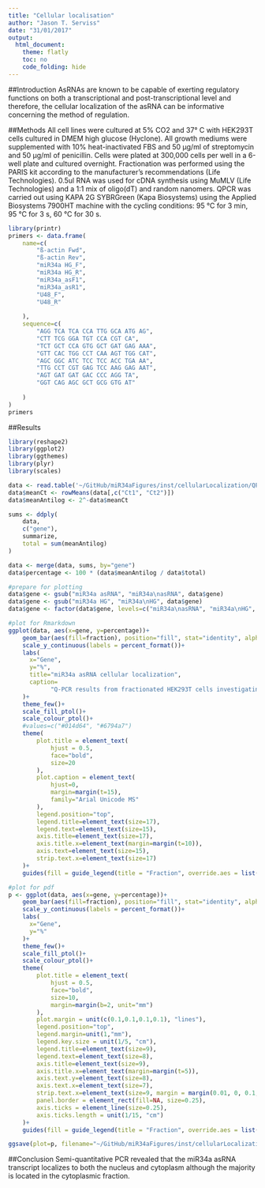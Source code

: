```yaml
---
title: "Cellular localisation"
author: "Jason T. Serviss"
date: "31/01/2017"
output:
  html_document:
    theme: flatly
    toc: no
    code_folding: hide
---
```


##Introduction
AsRNAs are known to be capable of exerting regulatory functions on both a transcriptional and post-transcriptional level and therefore, the cellular localization of the asRNA can be informative concerning the method of regulation. 

##Methods
All cell lines were cultured at 5% CO2 and 37° C with HEK293T cells cultured in DMEM high glucose (Hyclone). All growth mediums were supplemented with 10% heat-inactivated FBS and 50 μg/ml of streptomycin and 50 μg/ml of penicillin. Cells were plated at 300,000 cells per well in a 6-well plate and cultured overnight. Fractionation was performed using the PARIS kit according to the manufacturer's recommendations (Life Technologies). 0.5ul RNA was used for cDNA synthesis using MuMLV (Life Technologies) and a 1:1 mix of oligo(dT) and random nanomers. QPCR was carried out using KAPA 2G SYBRGreen (Kapa Biosystems) using the Applied Biosystems 7900HT machine with the cycling conditions: 95 °C for 3 min, 95 °C for 3 s, 60 °C for 30 s.

```r
library(printr)
primers <- data.frame(
    name=c(
        "ß-actin Fwd",
        "ß-actin Rev",
        "miR34a HG_F",
        "miR34a HG_R",
        "miR34a_asF1",
        "miR34a_asR1",
        "U48_F",
        "U48_R"
        
    ),
    sequence=c(
        "AGG TCA TCA CCA TTG GCA ATG AG",
        "CTT TCG GGA TGT CCA CGT CA",
        "TCT GCT CCA GTG GCT GAT GAG AAA",
        "GTT CAC TGG CCT CAA AGT TGG CAT",
        "AGC GGC ATC TCC TCC ACC TGA AA",
        "TTG CCT CGT GAG TCC AAG GAG AAT",
        "AGT GAT GAT GAC CCC AGG TA",
        "GGT CAG AGC GCT GCG GTG AT"
        
    )
)
primers
```

##Results
```r
library(reshape2)
library(ggplot2)
library(ggthemes)
library(plyr)
library(scales)

data <- read.table('~/GitHub/miR34aFigures/inst/cellularLocalization/QPCRdata.txt', header=TRUE, sep="\t")
data$meanCt <- rowMeans(data[,c("Ct1", "Ct2")])
data$meanAntilog <- 2^-data$meanCt

sums <- ddply(
    data,
    c("gene"),
    summarize,
    total = sum(meanAntilog)
)

data <- merge(data, sums, by="gene")
data$percentage <- 100 * (data$meanAntilog / data$total)

#prepare for plotting
data$gene <- gsub("miR34a asRNA", "miR34a\nasRNA", data$gene)
data$gene <- gsub("miR34a HG", "miR34a\nHG", data$gene)
data$gene <- factor(data$gene, levels=c("miR34a\nasRNA", "miR34a\nHG", "B-actin", "RNU48"))
```

```r
#plot for Rmarkdown
ggplot(data, aes(x=gene, y=percentage))+
    geom_bar(aes(fill=fraction), position="fill", stat="identity", alpha=0.6)+
    scale_y_continuous(labels = percent_format())+
    labs(
      x="Gene",
      y="%",
      title="miR34a asRNA cellular localization",
      caption=
            "Q-PCR results from fractionated HEK293T cells investigating the cellular localization of the miR34a asRNA transcript."
    )+
    theme_few()+
    scale_fill_ptol()+
    scale_colour_ptol()+
    #values=c("#014d64", "#6794a7")
    theme(
        plot.title = element_text(
            hjust = 0.5,
            face="bold",
            size=20
        ),
        plot.caption = element_text(
            hjust=0, 
            margin=margin(t=15),
            family="Arial Unicode MS"
        ),
        legend.position="top",
        legend.title=element_text(size=17),
        legend.text=element_text(size=15),
        axis.title=element_text(size=17),
        axis.title.x=element_text(margin=margin(t=10)),
        axis.text=element_text(size=15),
        strip.text.x=element_text(size=17)
    )+
    guides(fill = guide_legend(title = "Fraction", override.aes = list(size=3)))

#plot for pdf
p <- ggplot(data, aes(x=gene, y=percentage))+
    geom_bar(aes(fill=fraction), position="fill", stat="identity", alpha=0.6)+
    scale_y_continuous(labels = percent_format())+
    labs(
      x="Gene",
      y="%"
    )+
    theme_few()+
    scale_fill_ptol()+
    scale_colour_ptol()+
    theme(
        plot.title = element_text(
            hjust = 0.5,
            face="bold",
            size=10,
            margin=margin(b=2, unit="mm")
        ),
        plot.margin = unit(c(0.1,0.1,0.1,0.1), "lines"),
        legend.position="top",
        legend.margin=unit(1,"mm"),
        legend.key.size = unit(1/5, "cm"),
        legend.title=element_text(size=9),
        legend.text=element_text(size=8),
        axis.title=element_text(size=9),
        axis.title.x=element_text(margin=margin(t=5)),
        axis.text.y=element_text(size=8),
        axis.text.x=element_text(size=7),
        strip.text.x=element_text(size=9, margin = margin(0.01, 0, 0.1, 0, "cm")),
        panel.border = element_rect(fill=NA, size=0.25),
        axis.ticks = element_line(size=0.25),
        axis.ticks.length = unit(1/15, "cm")
    )+
    guides(fill = guide_legend(title = "Fraction", override.aes = list(size=2)))

ggsave(plot=p, filename="~/GitHub/miR34aFigures/inst/cellularLocalization/cellularLocalization.pdf", device=cairo_pdf, height=60, width=83, units="mm")

```

##Conclusion
Semi-quantitative PCR revealed that the miR34a asRNA transcript localizes to both the nucleus and cytoplasm although the majority is located in the cytoplasmic fraction.
